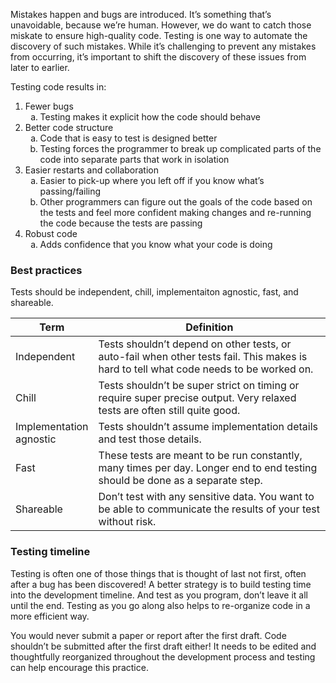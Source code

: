 Mistakes happen and bugs are introduced. It's something that's unavoidable, because we're human. However, we do want to catch those miskate to ensure high-quality code. Testing is one way to automate the discovery of such mistakes. While it's challenging to prevent any mistakes from occurring, it's important to shift the discovery of these issues from later to earlier. 

Testing code results in:

1. Fewer bugs
	a. Testing makes it explicit how the code should behave
2. Better code structure
	a. Code that is easy to test is designed better
	b. Testing forces the programmer to break up complicated parts of the code into separate parts that work in isolation
3. Easier restarts and collaboration
	a. Easier to pick-up where you left off if you know what's passing/failing
	b. Other programmers can figure out the goals of the code based on the tests and feel more confident making changes and re-running the code because the tests are passing
4. Robust code 
	a. Adds confidence that you know what your code is doing

### Best practices {-}

Tests should be independent, chill, implementaiton agnostic, fast, and shareable.

| Term | Definition                                                             | 
|------|------------------------------------------------------------------------|
|Independent|Tests shouldn’t depend on other tests, or auto-fail when other tests fail. This makes is hard to tell what code needs to be worked on.|
|Chill|Tests shouldn’t be super strict on timing or require super precise output. Very relaxed tests are often still quite good.|
|Implementation agnostic|Tests shouldn’t assume implementation details and test those details.|
|Fast|These tests are meant to be run constantly, many times per day. Longer end to end testing should be done as a separate step.|
|Shareable|Don’t  test with any sensitive data. You want to be able to communicate the results of your test without risk.|

### Testing timeline {-}

Testing is often one of those things that is thought of last not first, often after a bug has been discovered! A better strategy is to build testing time into the development timeline. And test as you program, don't leave it all until the end. Testing as you go along also helps to re-organize code in a more efficient way. 

You would never submit a paper or report after the first draft. Code shouldn't be submitted after the first draft either! It needs to be edited and thoughtfully reorganized throughout the development process and testing can help encourage this practice. 

